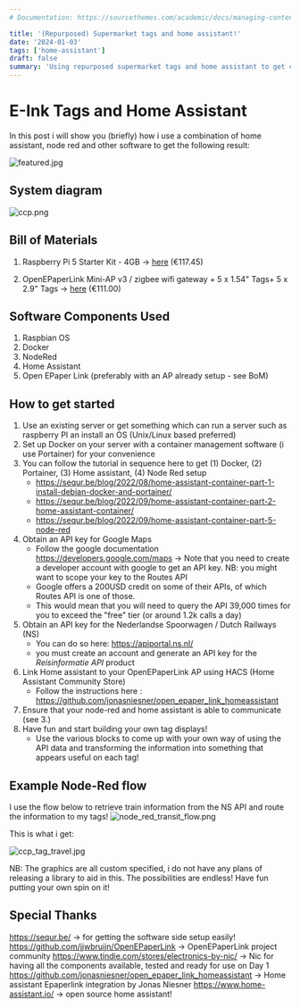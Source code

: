 ```yaml
---
# Documentation: https://sourcethemes.com/academic/docs/managing-content/

title: '(Repurposed) Supermarket tags and home assistant!'
date: '2024-01-03'
tags: ['home-assistant']
draft: false
summary: 'Using repurposed supermarket tags and home assistant to get cool-looking displays'
---
```



# E-Ink Tags and Home Assistant

In this post i will show you (briefly) how i use a combination of home assistant, node red and other software to get the following result:

![featured.jpg](featured.jpg)



## System diagram
![ccp.png](ccp.png) 

## Bill of Materials

1. Raspberry Pi 5 Starter Kit - 4GB →  [here](https://elektronicavoorjou.nl/product/raspberry-pi-5-starter-kit-4gb/ ) (€117.45)

2. OpenEPaperLink Mini-AP v3 / zigbee wifi gateway + 5 x 1.54" Tags+ 5 x 2.9" Tags →  [here](https://www.tindie.com/products/electronics-by-nic/openepaperlink-mini-ap-v3-zigbee-wifi-gateway/) (€111.00)

## Software Components Used

1. Raspbian OS
2. Docker
3. NodeRed
4. Home Assistant
5. Open EPaper Link (preferably with an AP already setup - see BoM)

## How to get started

1. Use an existing server or get something which can run a server such as raspberry PI an install an OS (Unix/Linux based preferred)
2. Set up Docker on your server with a container management software (i use Portainer) for your convenience
3. You can follow the tutorial in sequence here to get (1) Docker, (2) Portainer, (3) Home assistant, (4) Node Red setup
    - https://sequr.be/blog/2022/08/home-assistant-container-part-1-install-debian-docker-and-portainer/
    - https://sequr.be/blog/2022/09/home-assistant-container-part-2-home-assistant-container/
    - https://sequr.be/blog/2022/09/home-assistant-container-part-5-node-red
4. Obtain an API key for Google Maps
    - Follow the google documentation https://developers.google.com/maps → Note that you need to create a developer account with google to get an API key. NB: you might want to scope your key to the Routes API
    - Google offers a 200USD credit on some of their APIs, of which Routes API is one of those.
    - This would mean that you will need to query the API 39,000 times for you to exceed the "free" tier (or around 1.2k calls a day)
5. Obtain an API key for the Nederlandse Spoorwagen / Dutch Railways (NS)
    - You can do so here: https://apiportal.ns.nl/
    - you must create an account and generate an API key for the _Reisinformatie API_ product
6. Link Home assistant to your OpenEPaperLink AP using HACS (Home Assistant Community Store)
    - Follow the instructions here : https://github.com/jonasniesner/open_epaper_link_homeassistant
7. Ensure that your node-red and home assistant is able to communicate (see 3.)
8. Have fun and start building your own tag displays!
    - Use the various blocks to come up with your own way of using the API data and transforming the information into something that appears useful on each tag!
      
## Example Node-Red flow

I use the flow below to retrieve train information from the NS API and route the information to my tags! 
![node_red_transit_flow.png](./node_red_transit_flow.png) 

This is what i get:

![ccp_tag_travel.jpg](./ccp_tag_travel.jpg) 

NB: The graphics are all custom specified, i do not have any plans of releasing a library to aid in this. The possibilities are endless! Have fun putting your own spin on it! 

## Special Thanks
https://sequr.be/ → for getting the software side setup easily!
https://github.com/jjwbruijn/OpenEPaperLink → OpenEPaperLink project community https://www.tindie.com/stores/electronics-by-nic/ → Nic for having all the components available, tested and ready for use on Day 1
https://github.com/jonasniesner/open_epaper_link_homeassistant → Home assistant Epaperlink integration by Jonas Niesner 
https://www.home-assistant.io/ → open source home assistant!

